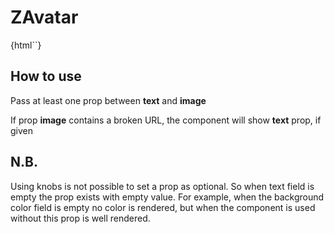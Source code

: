 
<Meta title="ZAvatar" component="z-avatar" />

# ZAvatar

<Preview>
  <Story name="ZAvatar-sample">
    {html`<z-avatar
      size="${select("size", ["small", "medium", "large"], "medium")}"
      text="${text("text", "Avatar")}"
      text-color="${text("text-color", "text-white")}"
      background-color="${text("background-color", "bg-grey-700")}"
      image="${text("image", "https://www.cinematographe.it/wp-content/uploads/2019/04/Avatar.jpg")}"
    ></z-avatar>`}
  </Story>
</Preview>

<Props of="z-avatar" />

## How to use

Pass at least one prop between **text** and **image**

If prop **image** contains a broken URL, the component will show **text** prop, if given

## N.B.

Using knobs is not possible to set a prop as optional. So when text field is empty the prop exists with empty value.
For example, when the background color field is empty no color is rendered, but when the component is used without this
prop is well rendered.

